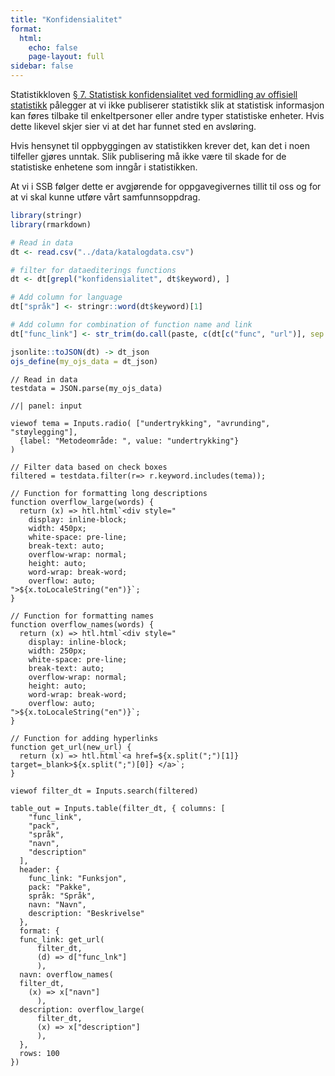 ```yaml
---
title: "Konfidensialitet"
format:
  html:
    echo: false
    page-layout: full
sidebar: false
---
```


Statistikkloven [§ 7. Statistisk konfidensialitet ved formidling av offisiell statistikk](https://lovdata.no/lov/2019-06-21-32/§7) pålegger at vi ikke publiserer statistikk slik at statistisk informasjon kan føres tilbake til enkeltpersoner eller andre typer statistiske enheter. Hvis dette likevel skjer sier vi at det har funnet sted en avsløring.

Hvis hensynet til oppbyggingen av statistikken krever det, kan det i noen tilfeller gjøres unntak. Slik publisering må ikke være til skade for de statistiske enhetene som inngår i statistikken. 

At vi i SSB følger dette er avgjørende for oppgavegivernes tillit til oss og for at vi skal kunne utføre vårt samfunnsoppdrag.


```r
library(stringr)
library(rmarkdown)

# Read in data
dt <- read.csv("../data/katalogdata.csv")

# filter for dataediterings functions
dt <- dt[grepl("konfidensialitet", dt$keyword), ]

# Add column for language
dt["språk"] <- stringr::word(dt$keyword)[1]

# Add column for combination of function name and link
dt["func_link"] <- str_trim(do.call(paste, c(dt[c("func", "url")], sep = ";")))

jsonlite::toJSON(dt) -> dt_json
ojs_define(my_ojs_data = dt_json)
```

```ojs
// Read in data
testdata = JSON.parse(my_ojs_data)
```

```ojs
//| panel: input

viewof tema = Inputs.radio( ["undertrykking", "avrunding", "støylegging"],
  {label: "Metodeområde: ", value: "undertrykking"}
)

```



```ojs
// Filter data based on check boxes
filtered = testdata.filter(r=> r.keyword.includes(tema));

```

```ojs

// Function for formatting long descriptions
function overflow_large(words) {
  return (x) => htl.html`<div style="
    display: inline-block;
    width: 450px;
    white-space: pre-line;
    break-text: auto;
    overflow-wrap: normal;
    height: auto;
    word-wrap: break-word;
    overflow: auto;
">${x.toLocaleString("en")}`;
}

// Function for formatting names
function overflow_names(words) {
  return (x) => htl.html`<div style="
    display: inline-block;
    width: 250px;
    white-space: pre-line;
    break-text: auto;
    overflow-wrap: normal;
    height: auto;
    word-wrap: break-word;
    overflow: auto;
">${x.toLocaleString("en")}`;
}

// Function for adding hyperlinks
function get_url(new_url) {
  return (x) => htl.html`<a href=${x.split(";")[1]} target=_blank>${x.split(";")[0]} </a>`;
}

```

```ojs
viewof filter_dt = Inputs.search(filtered)

table_out = Inputs.table(filter_dt, { columns: [
    "func_link",
    "pack",
    "språk",
    "navn",
    "description"
  ],
  header: {
    func_link: "Funksjon",
    pack: "Pakke",
    språk: "Språk",
    navn: "Navn",
    description: "Beskrivelse"
  },
  format: {
  func_link: get_url(
      filter_dt, 
      (d) => d["func_lnk"]
      ),
  navn: overflow_names(
  filter_dt,
    (x) => x["navn"]
      ),
  description: overflow_large(
      filter_dt,
      (x) => x["description"]
      ),
  },
  rows: 100
})

```

